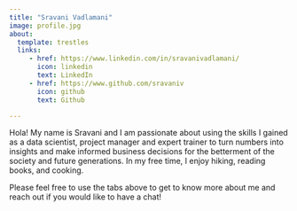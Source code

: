 ```yaml
---
title: "Sravani Vadlamani"
image: profile.jpg
about:
  template: trestles
  links:
     - href: https://www.linkedin.com/in/sravanivadlamani/
       icon: linkedin
       text: LinkedIn
     - href: https://www.github.com/sravaniv
       icon: github
       text: Github

---
```


Hola! My name is Sravani and I am passionate about using the skills I gained as a data scientist, project manager and expert trainer to turn numbers into insights and make informed business decisions for the betterment of the society and future generations. In my free time, I enjoy hiking, reading books, and cooking.

Please feel free to use the tabs above to get to know more about me and reach out if you would like to have a chat!


